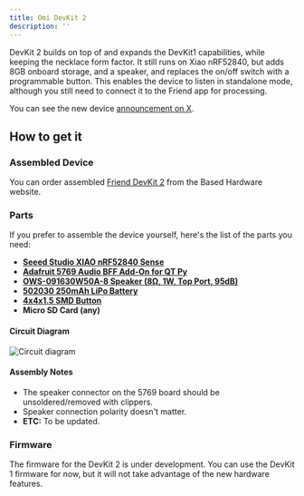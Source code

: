 ```yaml
---
title: Omi DevKit 2
description: ''
---
```


DevKit 2 builds on top of and expands the DevKit1 capabilities, while keeping the necklace form factor. It still runs on Xiao nRF52840, but adds 8GB onboard storage, and a speaker, and replaces the on/off switch with a programmable button. This enables the device to listen in standalone mode, although you still need to connect it to the Friend app for processing.

You can see the new device [announcement on X](https://twitter.com/kodjima33/status/1821324066651041837).

## How to get it

### Assembled Device

You can order assembled [Friend DevKit 2](https://basedhardware.com/products/friend-dev-kit-2) from the Based Hardware website.

### Parts

If you prefer to assemble the device yourself, here's the list of the parts you need:

- **[Seeed Studio XIAO nRF52840 Sense](https://www.seeedstudio.com/Seeed-XIAO-nRF52840-Sense-p-5331.html)**
- **[Adafruit 5769 Audio BFF Add-On for QT Py](https://www.adafruit.com/product/5769)**
- **[OWS-091630W50A-8 Speaker (8Ω, 1W, Top Port, 95dB)](https://www.digikey.com/en/products/detail/ole-wolff-electronics-inc/OWS-091630W50A-8/17636881)**
- **[502030 250mAh LiPo Battery](https://www.amazon.com/EEMB-Rechargeable-Connector-Parrott-Polarity/dp/B0B7R8CS2C)**
- **[4x4x1.5 SMD Button](https://www.amazon.com/4x4x1-5mm-Momentary-Tactile-Button-Switch/dp/B00FZLECO4)**
- **Micro SD Card (any)**

#### Circuit Diagram

![Circuit diagram](/images/circuit.jpg)

#### Assembly Notes

- The speaker connector on the 5769 board should be unsoldered/removed with clippers.
- Speaker connection polarity doesn't matter.
- **ETC:** To be updated.

### Firmware

The firmware for the DevKit 2 is under development. You can use the DevKit 1 firmware for now, but it will not take advantage of the new hardware features.